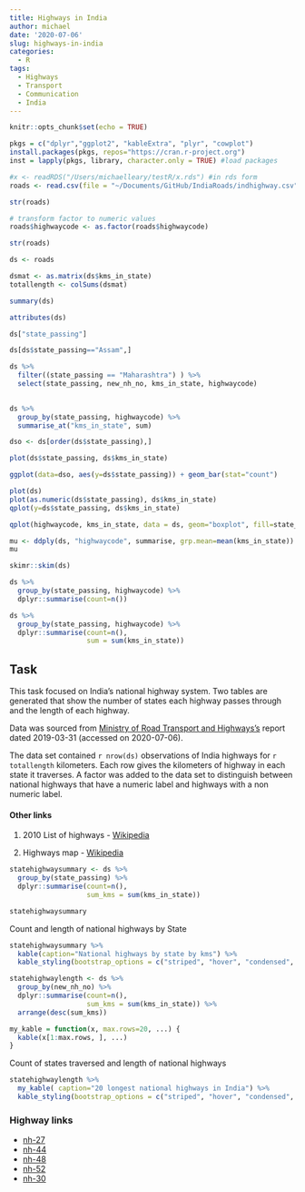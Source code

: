 ```yaml
---
title: Highways in India
author: michael
date: '2020-07-06'
slug: highways-in-india
categories:
  - R
tags:
  - Highways
  - Transport
  - Communication
  - India
---
```


```r
knitr::opts_chunk$set(echo = TRUE)
```

```r
pkgs = c("dplyr","ggplot2", "kableExtra", "plyr", "cowplot") 
install.packages(pkgs, repos="https://cran.r-project.org")
inst = lapply(pkgs, library, character.only = TRUE) #load packages
```

```r
#x <- readRDS("/Users/michaelleary/testR/x.rds") #in rds form
roads <- read.csv(file = "~/Documents/GitHub/IndiaRoads/indhighway.csv", stringsAsFactors = TRUE) #in csv form

```

```r
str(roads)
```

```r
# transform factor to numeric values 
roads$highwaycode <- as.factor(roads$highwaycode)
```

```r
str(roads)
```

```r
ds <- roads
```

```r
dsmat <- as.matrix(ds$kms_in_state)
totallength <- colSums(dsmat)

```

```r
summary(ds)
```

```r
attributes(ds)
```

```r
ds["state_passing"]
```

```r
ds[ds$state_passing=="Assam",]
```

```r
ds %>%
  filter((state_passing == "Maharashtra") ) %>%
  select(state_passing, new_nh_no, kms_in_state, highwaycode)
  
```

```r
ds %>%
  group_by(state_passing, highwaycode) %>%
  summarise_at("kms_in_state", sum)
```

```r
dso <- ds[order(ds$state_passing),]

plot(ds$state_passing, ds$kms_in_state)
```

```r
ggplot(data=dso, aes(y=ds$state_passing)) + geom_bar(stat="count")
```

```r
plot(ds)
plot(as.numeric(ds$state_passing), ds$kms_in_state)
qplot(y=ds$state_passing, ds$kms_in_state)
```

```r
qplot(highwaycode, kms_in_state, data = ds, geom="boxplot", fill=state_passing)
```

```r
mu <- ddply(ds, "highwaycode", summarise, grp.mean=mean(kms_in_state))
mu
```

```r
skimr::skim(ds)
```

```r
ds %>%
  group_by(state_passing, highwaycode) %>%
  dplyr::summarise(count=n())
```

```r
ds %>%
  group_by(state_passing, highwaycode) %>%
  dplyr::summarise(count=n(),
                   sum = sum(kms_in_state))
```

## Task

This task focused on India's national highway system. Two tables are generated that show the number of states each highway passes through and the length of each highway. 

Data was sourced from [Ministry of Road Transport and Highways's](https://morth.nic.in/sites/default/files/Details-of-National-Highways-as-on-31.03_1.pdf) report dated 2019-03-31 (accessed on 2020-07-06).  

The data set contained `r nrow(ds)` observations of India highways for `r totallength` kilometers. Each row gives the kilometers of highway in each state it traverses. A factor was added to the data set to distinguish between national highways that have a numeric label and highways with a non numeric label. 

#### Other links

1. 2010 List of highways - [Wikipedia](https://en.wikipedia.org/wiki/List_of_National_Highways_in_India_by_highway_number)

1. Highways map - [Wikipedia](https://en.wikipedia.org/wiki/List_of_National_Highways_in_India_by_highway_number#/media/File:Renumbered_National_Highways_map_of_India_(Schematic).jpg)




```r
statehighwaysummary <- ds %>%
  group_by(state_passing) %>%
  dplyr::summarise(count=n(),
                   sum_kms = sum(kms_in_state))
```

```r
statehighwaysummary
```

\newpage

Count and length of national highways by State

```r
statehighwaysummary %>%
  kable(caption="National highways by state by kms") %>%
  kable_styling(bootstrap_options = c("striped", "hover", "condensed", "responsive"))
```

```r
statehighwaylength <- ds %>%
  group_by(new_nh_no) %>%
  dplyr::summarise(count=n(),
                   sum_kms = sum(kms_in_state)) %>%
  arrange(desc(sum_kms))
```

```r
my_kable = function(x, max.rows=20, ...) {
  kable(x[1:max.rows, ], ...)
}
```

\newpage

Count of states traversed and length of national highways 


```r
statehighwaylength %>%
  my_kable( caption="20 longest national highways in India") %>%
  kable_styling(bootstrap_options = c("striped", "hover", "condensed", "responsive"))

```

### Highway links

* [nh-27](https://en.wikipedia.org/wiki/National_Highway_27_(India))
* [nh-44](https://en.wikipedia.org/wiki/National_Highway_44_(India))
* [nh-48](https://en.wikipedia.org/wiki/National_Highway_48_(India))
* [nh-52](https://en.wikipedia.org/wiki/National_Highway_52_(India))
* [nh-30](https://en.wikipedia.org/wiki/National_Highway_30_(India))










